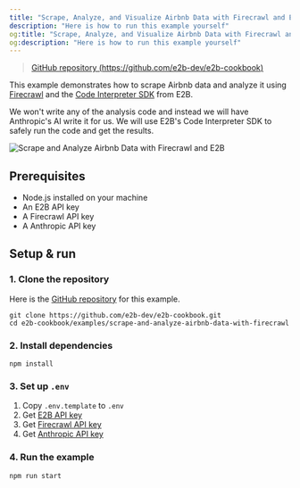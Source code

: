 ```yaml
---
title: "Scrape, Analyze, and Visualize Airbnb Data with Firecrawl and E2B"
description: "Here is how to run this example yourself"
og:title: "Scrape, Analyze, and Visualize Airbnb Data with Firecrawl and E2B"
og:description: "Here is how to run this example yourself"
---
```


> [GitHub repository (https://github.com/e2b-dev/e2b-cookbook) ](https://github.com/e2b-dev/e2b-cookbook/tree/main/examples/scrape-and-analyze-airbnb-data-with-firecrawl)

This example demonstrates how to scrape Airbnb data and analyze it using [Firecrawl](https://www.firecrawl.dev/) and the [Code Interpreter SDK](https://github.com/e2b-dev/code-interpreter) from E2B.

We won't write any of the analysis code and instead we will have Anthropic's AI write it for us. We will use E2B's Code Interpreter SDK to safely run the code and get the results.

<img
  className="block"
  src="/images/airbnb_prices_chart.png"
  alt="Scrape and Analyze Airbnb Data with Firecrawl and E2B"
/>

## Prerequisites

- Node.js installed on your machine
- An E2B API key
- A Firecrawl API key
- A Anthropic API key

## Setup & run

### 1. Clone the repository

Here is the [GitHub repository](https://github.com/e2b-dev/e2b-cookbook/tree/main/examples/scrape-and-analyze-airbnb-data-with-firecrawl) for this example.

```
git clone https://github.com/e2b-dev/e2b-cookbook.git
cd e2b-cookbook/examples/scrape-and-analyze-airbnb-data-with-firecrawl
```

### 2. Install dependencies

```
npm install
```

### 3. Set up `.env`

1. Copy `.env.template` to `.env`
2. Get [E2B API key](https://e2b.dev/docs/getting-started/api-key)
3. Get [Firecrawl API key](https://firecrawl.dev)
4. Get [Anthropic API key](https://anthropic.com)

### 4. Run the example

```
npm run start
```